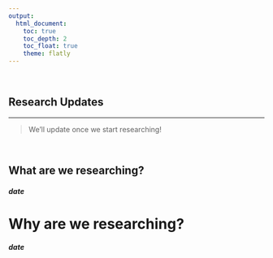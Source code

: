 ```yaml
---
output: 
  html_document:
    toc: true
    toc_depth: 2
    toc_float: true
    theme: flatly
---
```


<br>

## Research Updates

***
 > We'll update once we start researching!
 
<br>

## What are we researching?
####  *date*






# Why are we researching?
#### *date*